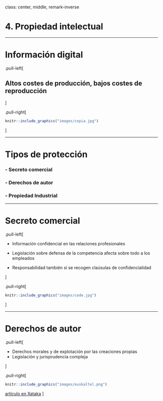 

class: center, middle, remark-inverse

# 4. Propiedad intelectual


---

# Información digital


.pull-left[

## Altos costes de producción, bajos costes de reproducción
]


.pull-right[

```r

knitr::include_graphics("images/copia.jpg")
```

]

---

# Tipos de protección

### - Secreto comercial

### - Derechos de autor

### - Propiedad Industrial

---

# Secreto comercial

.pull-left[


- Información confidencial en las relaciones profesionales

- Legislación sobre defensa de la competencia afecta sobre todo a los empleados

- Responsabilidad también si se recogen claúsulas de confidencialidad

]

.pull-right[

```r

knitr::include_graphics("images/code.jpg")
```

]

---

# Derechos de autor

.pull-left[

- Derechos morales y de explotación por las creaciones propias
- Legislación y jurisprudencia compleja

]

.pull-right[

```r

knitr::include_graphics("images/euskaltel.png")
```

[artículo en Xataka](https://www.xataka.com/legislacion-y-derechos/caso-euskaltel-se-extiende-toda-espana-amenazas-carta-pidiendo-dinero-para-evitar-ir-a-juicio-descargas-p2p)
]